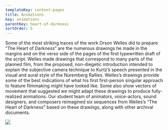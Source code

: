 ```yaml
---
templateKey: content-pages
title: Animations
key: animations
parentKey: heart-of-darkness
sortOrder: 5
---
```

Some of the most striking traces of the work Orson Welles did to prepare “The Heart of Darkness” are the numerous drawings he made in the margins and on the verso side of the pages of the first typewritten draft of the script. Welles made drawings that correspond to many parts of the planned film, from the proposed, non-diegetic introduction intended to explain the subjective camera technique to Kurtz’s speech presented in the visual and aural style of the Nuremberg Rallies. Welles’s drawings provide some of the best indications of what his first first-person singular approach to feature filmmaking might have looked like. Some also show vectors of movement that suggested we might adapt these drawings to produce fully-realized animations. Our student team of animators, voice-actors, sound designers, and composers reimagined six sequences from Welles’s “The Heart of Darkness” based on these drawings, along with other archival documents.

![](/assets/sketch3.png)
